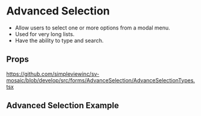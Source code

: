 
<Meta title='Forms/FormFieldAdvancedSelection/Readme' />

# Advanced Selection

- Allow users to select one or more options from a modal menu. 
- Used for very long lists. 
- Have the ability to type and search.

## Props

https://github.com/simpleviewinc/sv-mosaic/blob/develop/src/forms/AdvanceSelection/AdvanceSelectionTypes.tsx

## Advanced Selection Example

<Preview withSource='none'>
  <stories.Playground />
</Preview>
